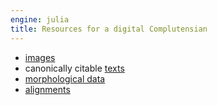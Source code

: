 ```yaml
---
engine: julia
title: Resources for a digital Complutensian
---
```



- [images](./images/)
- canonically citable [texts](./texts/)
- [morphological data](./morphology/)
- [alignments](./alignments/)










